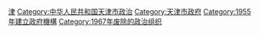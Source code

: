 {{Catmore}}

[[Category:中华人民共和国省级人民委员会|津]]
[[Category:中华人民共和国天津市政治|Category:中华人民共和国天津市政治]]
[[Category:天津市政府|Category:天津市政府]]
[[Category:1955年建立政府機構|Category:1955年建立政府機構]]
[[Category:1967年废除的政治组织|Category:1967年废除的政治组织]]
